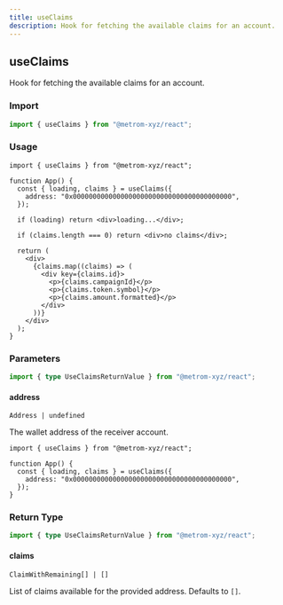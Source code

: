 ```yaml
---
title: useClaims
description: Hook for fetching the available claims for an account.
---
```



## useClaims

Hook for fetching the available claims for an account.

### Import

```ts
import { useClaims } from "@metrom-xyz/react";
```

### Usage

```tsx
import { useClaims } from "@metrom-xyz/react";

function App() {
  const { loading, claims } = useClaims({
    address: "0x0000000000000000000000000000000000000000",
  });

  if (loading) return <div>loading...</div>;

  if (claims.length === 0) return <div>no claims</div>;

  return (
    <div>
      {claims.map((claims) => (
        <div key={claims.id}>
          <p>{claims.campaignId}</p>
          <p>{claims.token.symbol}</p>
          <p>{claims.amount.formatted}</p>
        </div>
      ))}
    </div>
  );
}
```

### Parameters

```ts
import { type UseClaimsReturnValue } from "@metrom-xyz/react";
```

#### address

`Address | undefined`

The wallet address of the receiver account.

```tsx
import { useClaims } from "@metrom-xyz/react";

function App() {
  const { loading, claims } = useClaims({
    address: "0x0000000000000000000000000000000000000000",
  });
}
```

### Return Type

```ts
import { type UseClaimsReturnValue } from "@metrom-xyz/react";
```

<BaseReturnType />

#### claims

`ClaimWithRemaining[] | []`

List of claims available for the provided address. Defaults to `[]`.

